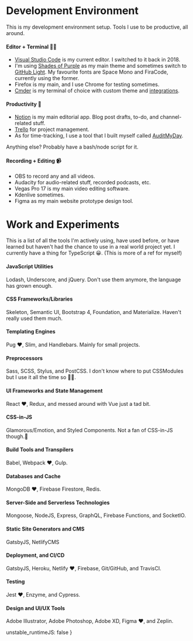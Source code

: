 
<SEO
	path='/toolset'
	title='Toolset'
	description='Everything I use, everything I do.'
/>

# Development Environment

This is my development environment setup. Tools I use to be productive, all around.

#### Editor + Terminal 👨‍💻

- [Visual Studio Code] is my current editor. I switched to it back in 2018.
- I'm using [Shades of Purple] as my main theme and sometimes switch to [GitHub Light]. My favourite fonts are Space Mono and FiraCode, currently using the former.
- Firefox is my main, and I use Chrome for testing sometimes.
- [Cmder] is my terminal of choice with custom theme and [integrations].

#### Productivity 💪

- [Notion] is my main editorial app. Blog post drafts, to-do, and channel-related stuff.
- [Trello] for project management.
- As for time-tracking, I use a tool that I built myself called [AuditMyDay].

Anything else? Probably have a bash/node script for it.

#### Recording + Editing 📹

- OBS to record any and all videos.
- Audacity for audio-related stuff, recorded podcasts, etc.
- Vegas Pro 17 is my main video editing software.
- Kdenlive sometimes.
- Figma as my main website prototype design tool.

# Work and Experiments

This is a list of all the tools I'm actively using, have used before, or have learned but haven't had the chance to use in a real world project yet. I currently have a thing for TypeScript 😀. (This is more of a ref for myself)

#### JavaScript Utilities

Lodash, Underscore, and jQuery. Don't use them anymore, the language has grown enough.

#### CSS Frameworks/Libraries

Skeleton, Semantic UI, Bootstrap 4, Foundation, and Materialize. Haven't really used them much.

#### Templating Engines

Pug ❤️, Slim, and Handlebars. Mainly for small projects.

#### Preprocessors

Sass, SCSS, Stylus, and PostCSS. I don't know where to put CSSModules but I use it all the time so 🤷‍♂.

#### UI Frameworks and State Management

React ❤️, Redux, and messed around with Vue just a tad bit.

#### CSS-in-JS

Glamorous/Emotion, and Styled Components. Not a fan of CSS-in-JS
though.🙅

#### Build Tools and Transpilers

Babel, Webpack ❤️, Gulp.

#### Databases and Cache

MongoDB ❤️, Firebase Firestore, Redis.

#### Server-Side and Serverless Technologies

Mongoose, NodeJS, Express, GraphQL, Firebase Functions, and SocketIO.

#### Static Site Generators and CMS

GatsbyJS, NetlifyCMS

#### Deployment, and CI/CD

GatsbyJS, Heroku, Netlify ❤️, Firebase, Git/GitHub, and TravisCI.

#### Testing

Jest ❤️, Enzyme, and Cypress.

#### Design and UI/UX Tools

Adobe Illustrator, Adobe Photoshop, Adobe XD, Figma ❤️, and Zeplin.

[visual studio code]: https://code.visualstudio.com/
[shades of purple]: https://marketplace.visualstudio.com/items?itemName=ahmadawais.shades-of-purple
[github light]: https://marketplace.visualstudio.com/items?itemName=Hyzeta.vscode-theme-github-light
[cmder]: https://cmder.net/
[notion]: https://www.notion.so/
[trello]: https://trello.com/
[integrations]: https://github.com/AmrEldib/cmder-powerline-prompt
[auditmyday]: https://auditmyday.netlify.app/

  unstable_runtimeJS: false
}
